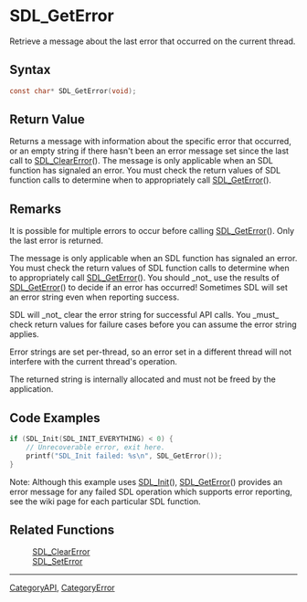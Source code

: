= SDL_GetError =

Retrieve a message about the last error that occurred on the current thread.

== Syntax ==

<syntaxhighlight lang='c'>
const char* SDL_GetError(void);
</syntaxhighlight>

== Return Value ==

Returns a message with information about the specific error that occurred,
or an empty string if there hasn't been an error message set since the last
call to [[SDL_ClearError]](). The message is only applicable when an SDL
function has signaled an error. You must check the return values of SDL
function calls to determine when to appropriately call [[SDL_GetError]]().



== Remarks ==

It is possible for multiple errors to occur before calling
[[SDL_GetError]](). Only the last error is returned.

The message is only applicable when an SDL function has signaled an error.
You must check the return values of SDL function calls to determine when to
appropriately call [[SDL_GetError]](). You should _not_ use the results of
[[SDL_GetError]]() to decide if an error has occurred! Sometimes SDL will
set an error string even when reporting success.

SDL will _not_ clear the error string for successful API calls. You _must_
check return values for failure cases before you can assume the error
string applies.

Error strings are set per-thread, so an error set in a different thread
will not interfere with the current thread's operation.

The returned string is internally allocated and must not be freed by the
application.

== Code Examples ==

<syntaxhighlight lang='c++'>
if (SDL_Init(SDL_INIT_EVERYTHING) < 0) {
    // Unrecoverable error, exit here.
    printf("SDL_Init failed: %s\n", SDL_GetError());
}
</syntaxhighlight>
Note: Although this example uses [[SDL_Init]](), [[SDL_GetError]]() provides an error message for any failed SDL operation which supports error reporting, see the wiki page for each particular SDL function.

== Related Functions ==

:[[SDL_ClearError]]
:[[SDL_SetError]]

----
[[CategoryAPI]], [[CategoryError]]



